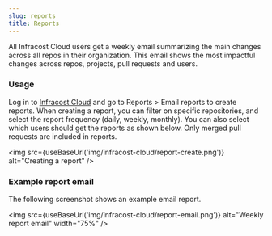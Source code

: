 ```yaml
---
slug: reports
title: Reports
---
```



All Infracost Cloud users get a weekly email summarizing the main changes across all repos in their organization. This email shows the most impactful changes across repos, projects, pull requests and users.

### Usage

Log in to [Infracost Cloud](https://dashboard.infracost.io) and go to Reports > Email reports to create reports. When creating a report, you can filter on specific repositories, and select the report frequency (daily, weekly, monthly). You can also select which users should get the reports as shown below. Only merged pull requests are included in reports.

<img src={useBaseUrl('img/infracost-cloud/report-create.png')} alt="Creating a report" />

### Example report email

The following screenshot shows an example email report.

<img
  src={useBaseUrl('img/infracost-cloud/report-email.png')}
  alt="Weekly report email"
  width="75%"
/>
